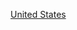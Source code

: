 {{Commons category|1939 establishments in the United States}}
{{estcatCountry|193|9|美國|United States}}

[[Category:1939年北美洲建立|United States]]